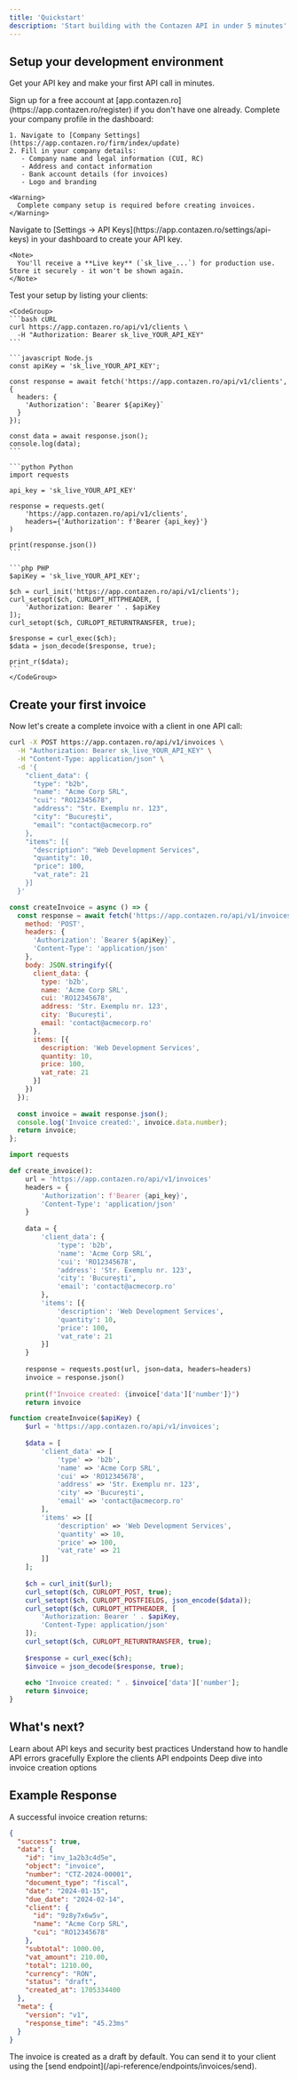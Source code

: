 ```yaml
---
title: 'Quickstart'
description: 'Start building with the Contazen API in under 5 minutes'
---
```


## Setup your development environment

Get your API key and make your first API call in minutes.

<Steps>
  <Step title="Create a Contazen account">
    Sign up for a free account at [app.contazen.ro](https://app.contazen.ro/register) if you don't have one already.
  </Step>
  <Step title="Set up your company details">
    Complete your company profile in the dashboard:
    
    1. Navigate to [Company Settings](https://app.contazen.ro/firm/index/update)
    2. Fill in your company details:
       - Company name and legal information (CUI, RC)
       - Address and contact information
       - Bank account details (for invoices)
       - Logo and branding
    
    <Warning>
      Complete company setup is required before creating invoices.
    </Warning>
  </Step>
  <Step title="Get your API key">
    Navigate to [Settings → API Keys](https://app.contazen.ro/settings/api-keys) in your dashboard to create your API key.
    
    <Note>
      You'll receive a **Live key** (`sk_live_...`) for production use. Store it securely - it won't be shown again.
    </Note>
  </Step>
  <Step title="Make your first API call">
    Test your setup by listing your clients:

    <CodeGroup>
    ```bash cURL
    curl https://app.contazen.ro/api/v1/clients \
      -H "Authorization: Bearer sk_live_YOUR_API_KEY"
    ```

    ```javascript Node.js
    const apiKey = 'sk_live_YOUR_API_KEY';
    
    const response = await fetch('https://app.contazen.ro/api/v1/clients', {
      headers: {
        'Authorization': `Bearer ${apiKey}`
      }
    });
    
    const data = await response.json();
    console.log(data);
    ```

    ```python Python
    import requests

    api_key = 'sk_live_YOUR_API_KEY'
    
    response = requests.get(
        'https://app.contazen.ro/api/v1/clients',
        headers={'Authorization': f'Bearer {api_key}'}
    )
    
    print(response.json())
    ```

    ```php PHP
    $apiKey = 'sk_live_YOUR_API_KEY';
    
    $ch = curl_init('https://app.contazen.ro/api/v1/clients');
    curl_setopt($ch, CURLOPT_HTTPHEADER, [
        'Authorization: Bearer ' . $apiKey
    ]);
    curl_setopt($ch, CURLOPT_RETURNTRANSFER, true);
    
    $response = curl_exec($ch);
    $data = json_decode($response, true);
    
    print_r($data);
    ```
    </CodeGroup>
  </Step>
</Steps>

## Create your first invoice

Now let's create a complete invoice with a client in one API call:

<CodeGroup>

```bash cURL
curl -X POST https://app.contazen.ro/api/v1/invoices \
  -H "Authorization: Bearer sk_live_YOUR_API_KEY" \
  -H "Content-Type: application/json" \
  -d '{
    "client_data": {
      "type": "b2b",
      "name": "Acme Corp SRL",
      "cui": "RO12345678",
      "address": "Str. Exemplu nr. 123",
      "city": "București",
      "email": "contact@acmecorp.ro"
    },
    "items": [{
      "description": "Web Development Services",
      "quantity": 10,
      "price": 100,
      "vat_rate": 21
    }]
  }'
```

```javascript Node.js
const createInvoice = async () => {
  const response = await fetch('https://app.contazen.ro/api/v1/invoices', {
    method: 'POST',
    headers: {
      'Authorization': `Bearer ${apiKey}`,
      'Content-Type': 'application/json'
    },
    body: JSON.stringify({
      client_data: {
        type: 'b2b',
        name: 'Acme Corp SRL',
        cui: 'RO12345678',
        address: 'Str. Exemplu nr. 123',
        city: 'București',
        email: 'contact@acmecorp.ro'
      },
      items: [{
        description: 'Web Development Services',
        quantity: 10,
        price: 100,
        vat_rate: 21
      }]
    })
  });
  
  const invoice = await response.json();
  console.log('Invoice created:', invoice.data.number);
  return invoice;
};
```

```python Python
import requests

def create_invoice():
    url = 'https://app.contazen.ro/api/v1/invoices'
    headers = {
        'Authorization': f'Bearer {api_key}',
        'Content-Type': 'application/json'
    }
    
    data = {
        'client_data': {
            'type': 'b2b',
            'name': 'Acme Corp SRL',
            'cui': 'RO12345678',
            'address': 'Str. Exemplu nr. 123',
            'city': 'București',
            'email': 'contact@acmecorp.ro'
        },
        'items': [{
            'description': 'Web Development Services',
            'quantity': 10,
            'price': 100,
            'vat_rate': 21
        }]
    }
    
    response = requests.post(url, json=data, headers=headers)
    invoice = response.json()
    
    print(f"Invoice created: {invoice['data']['number']}")
    return invoice
```

```php PHP
function createInvoice($apiKey) {
    $url = 'https://app.contazen.ro/api/v1/invoices';
    
    $data = [
        'client_data' => [
            'type' => 'b2b',
            'name' => 'Acme Corp SRL',
            'cui' => 'RO12345678',
            'address' => 'Str. Exemplu nr. 123',
            'city' => 'București',
            'email' => 'contact@acmecorp.ro'
        ],
        'items' => [[
            'description' => 'Web Development Services',
            'quantity' => 10,
            'price' => 100,
            'vat_rate' => 21
        ]]
    ];
    
    $ch = curl_init($url);
    curl_setopt($ch, CURLOPT_POST, true);
    curl_setopt($ch, CURLOPT_POSTFIELDS, json_encode($data));
    curl_setopt($ch, CURLOPT_HTTPHEADER, [
        'Authorization: Bearer ' . $apiKey,
        'Content-Type: application/json'
    ]);
    curl_setopt($ch, CURLOPT_RETURNTRANSFER, true);
    
    $response = curl_exec($ch);
    $invoice = json_decode($response, true);
    
    echo "Invoice created: " . $invoice['data']['number'];
    return $invoice;
}
```

</CodeGroup>

## What's next?

<CardGroup cols={2}>
  <Card
    title="Authentication"
    icon="lock"
    href="/authentication"
  >
    Learn about API keys and security best practices
  </Card>
  <Card
    title="Error Handling"
    icon="triangle-exclamation"
    href="/errors"
  >
    Understand how to handle API errors gracefully
  </Card>
  <Card
    title="Client Management"
    icon="users"
    href="/api-reference/endpoints/clients/list"
  >
    Explore the clients API endpoints
  </Card>
  <Card
    title="Invoice Creation"
    icon="file-invoice"
    href="/api-reference/endpoints/invoices/create"
  >
    Deep dive into invoice creation options
  </Card>
</CardGroup>

## Example Response

A successful invoice creation returns:

```json
{
  "success": true,
  "data": {
    "id": "inv_1a2b3c4d5e",
    "object": "invoice",
    "number": "CTZ-2024-00001",
    "document_type": "fiscal",
    "date": "2024-01-15",
    "due_date": "2024-02-14",
    "client": {
      "id": "9z8y7x6w5v",
      "name": "Acme Corp SRL",
      "cui": "RO12345678"
    },
    "subtotal": 1000.00,
    "vat_amount": 210.00,
    "total": 1210.00,
    "currency": "RON",
    "status": "draft",
    "created_at": 1705334400
  },
  "meta": {
    "version": "v1",
    "response_time": "45.23ms"
  }
}
```

<Note>
  The invoice is created as a draft by default. You can send it to your client using the [send endpoint](/api-reference/endpoints/invoices/send).
</Note>